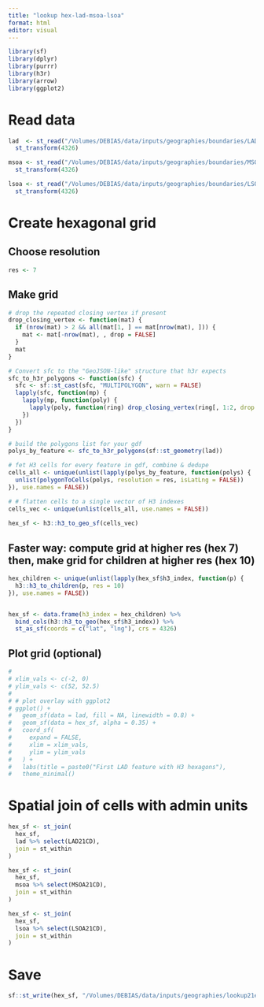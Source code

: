 ```yaml
---
title: "lookup hex-lad-msoa-lsoa"
format: html
editor: visual
---
```


```r
library(sf)
library(dplyr)
library(purrr)
library(h3r)   
library(arrow)   
library(ggplot2)
```

# Read data

```r
lad  <- st_read("/Volumes/DEBIAS/data/inputs/geographies/boundaries/LAD_Dec_2021_GB_BFC_2022.gpkg") %>%
  st_transform(4326)

msoa <- st_read("/Volumes/DEBIAS/data/inputs/geographies/boundaries/MSOA_Dec_2021_EW_BFC_V7.gpkg") %>%
  st_transform(4326)

lsoa <- st_read("/Volumes/DEBIAS/data/inputs/geographies/boundaries/LSOA_Dec_2021_EW_BFC_V10.gpkg") %>%
  st_transform(4326)
```

# Create hexagonal grid

## Choose resolution

```r
res <- 7
```

## Make grid

```r

# drop the repeated closing vertex if present
drop_closing_vertex <- function(mat) {
  if (nrow(mat) > 2 && all(mat[1, ] == mat[nrow(mat), ])) {
    mat <- mat[-nrow(mat), , drop = FALSE]
  }
  mat
}

# Convert sfc to the "GeoJSON-like" structure that h3r expects
sfc_to_h3r_polygons <- function(sfc) {
  sfc <- sf::st_cast(sfc, "MULTIPOLYGON", warn = FALSE)
  lapply(sfc, function(mp) {
    lapply(mp, function(poly) {
      lapply(poly, function(ring) drop_closing_vertex(ring[, 1:2, drop = FALSE]))
    })
  })
}

# build the polygons list for your gdf
polys_by_feature <- sfc_to_h3r_polygons(sf::st_geometry(lad))

# fet H3 cells for every feature in gdf, combine & dedupe
cells_all <- unique(unlist(lapply(polys_by_feature, function(polys) {
  unlist(polygonToCells(polys, resolution = res, isLatLng = FALSE))
}), use.names = FALSE))

# # flatten cells to a single vector of H3 indexes
cells_vec <- unique(unlist(cells_all, use.names = FALSE))
 
hex_sf <- h3::h3_to_geo_sf(cells_vec)

```

## Faster way: compute grid at higher res (hex 7) then, make grid for children at higher res (hex 10)

```r
hex_children <- unique(unlist(lapply(hex_sf$h3_index, function(p) {
  h3::h3_to_children(p, res = 10)
}), use.names = FALSE))


hex_sf <- data.frame(h3_index = hex_children) %>%
  bind_cols(h3::h3_to_geo(hex_sf$h3_index)) %>%
  st_as_sf(coords = c("lat", "lng"), crs = 4326)
```


## Plot grid (optional)

```r

# 
# xlim_vals <- c(-2, 0)
# ylim_vals <- c(52, 52.5)
# 
# # plot overlay with ggplot2 
# ggplot() +
#   geom_sf(data = lad, fill = NA, linewidth = 0.8) +
#   geom_sf(data = hex_sf, alpha = 0.35) +
#   coord_sf(
#     expand = FALSE,
#     xlim = xlim_vals,
#     ylim = ylim_vals
#   ) +
#   labs(title = paste0("First LAD feature with H3 hexagons"),
#   theme_minimal()
```

# Spatial join of cells with admin units

```r
hex_sf <- st_join(
  hex_sf,
  lad %>% select(LAD21CD),
  join = st_within
) 

hex_sf <- st_join(
  hex_sf,
  msoa %>% select(MSOA21CD),
  join = st_within
)

hex_sf <- st_join(
  hex_sf,
  lsoa %>% select(LSOA21CD),
  join = st_within
)
```

# Save

```r
sf::st_write(hex_sf, "/Volumes/DEBIAS/data/inputs/geographies/lookup21ew/hex10-lsoa-msoa-lad.gpkg")
```
